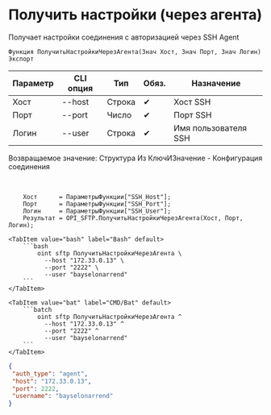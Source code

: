﻿---
sidebar_position: 8
description: Получить настройки (через агента) и другие функции для работы с SFTP в Открытом пакете интеграций - бесплатной open-source библиотеке интеграций для 1С:Предприятие 8, OneScript и CLI
keywords: [1C, 1С, 1С:Предприятие, 1С:Предприятие 8.3, API, Интеграция, Сервисы, Обмен, OneScript, CLI, SFTP]
---


# Получить настройки (через агента)
 Получает настройки соединения с авторизацией через SSH Agent



`Функция ПолучитьНастройкиЧерезАгента(Знач Хост, Знач Порт, Знач Логин) Экспорт`

  | Параметр | CLI опция | Тип | Обяз. | Назначение |
  |-|-|-|-|-|
  | Хост | --host | Строка | &#x2714; | Хост SSH |
  | Порт | --port | Число | &#x2714; | Порт SSH |
  | Логин | --user | Строка | &#x2714; | Имя пользователя SSH |

  
  Возвращаемое значение:   Структура Из КлючИЗначение -  Конфигурация соединения

<br/>



```bsl title="Пример использования для 1С:Предприятие/OneScript"
    Хост      = ПараметрыФункции["SSH_Host"];
    Порт      = ПараметрыФункции["SSH_Port"];
    Логин     = ПараметрыФункции["SSH_User"];
    Результат = OPI_SFTP.ПолучитьНастройкиЧерезАгента(Хост, Порт, Логин);
```
    

 <Tabs>
  
    <TabItem value="bash" label="Bash" default>
        ```bash
            oint sftp ПолучитьНастройкиЧерезАгента \
              --host "172.33.0.13" \
              --port "2222" \
              --user "bayselonarrend"
        ```
    </TabItem>
  
    <TabItem value="bat" label="CMD/Bat" default>
        ```batch
            oint sftp ПолучитьНастройкиЧерезАгента ^
              --host "172.33.0.13" ^
              --port "2222" ^
              --user "bayselonarrend"
        ```
    </TabItem>
</Tabs>


```json title="Результат"
{
 "auth_type": "agent",
 "host": "172.33.0.13",
 "port": 2222,
 "username": "bayselonarrend"
}
```
